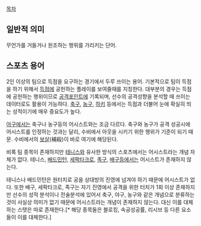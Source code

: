 [[목차]]

== 일반적 의미 ==
무언가를 거들거나 원조하는 행위를 가리키는 단어.

== 스포츠 용어 ==
2인 이상의 팀으로 득점을 요구하는 경기에서 두루 쓰이는 용어.
기본적으로 팀이 득점을 하기 위해서 [[득점]]에 공헌하는 플레이를 보여줄때를 지칭한다. 대부분의 경우는 득점에 공헌하는 행위이므로 [[공격포인트]]에 기록되며, 선수의 공격성향을 분석할 때 쓰이는 데이터로도 활용이 가능하다.
[[축구]], [[농구]], [[하키]] 등에서는 득점과 더불어 눈에 확실히 띄는 성적이기에 매우 중요도가 높다.

[[야구]]에서는 축구나 농구등의 어시스트와는 조금 다르다. 축구와 농구가 공격 성공시에 어시스트를 인정하는 것과는 달리, 수비에서 아웃을 시키기 위한 행위가 기준이 되기 때문. 수비에서의 [[보살]](補殺)이 바로 여기에 해당된다.

비록 팀 종목이 존재하지만 [[테니스]]와 유사한 방식의 스포츠에서는 어시스트라는 개념 자체가 없다. 테니스, [[배드민턴]], [[세팍타크로]], [[족구]], [[배구]]등에서는 어시스트가 존재하지 않는다.

테니스나 배드민턴은 원터치로 공을 상대방의 진영에 넘겨야 하기 때문에 어시스트가 없다. 또한 배구, 세팍타크로, 족구는 자기 진영에서 공격을 위한 터치가 1회 이상 존재하지만 선수의 성적 분석이나 전술분석에 있어서 축구, 야구, 농구와 같은 개념으로 분류하는 것이 사실상 의미가 없기 때문에 어시스트라는 개념이 존재하지 않는다. 대신 이를 대체하는 스탯은 따로 존재한다.[* 해당 종목들은 블로킹, 속공성공률, 리시브 등 다른 요소들이 이를 대체한다.]
